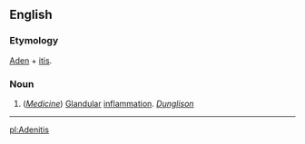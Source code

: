 ==English==

===Etymology===
[[Aden]] + [[itis]].

===Noun===
#(''[[Medicine]]'') [[Glandular]] [[inflammation]]. ''[[Dunglison]]''


----
{{webster}}

[[pl:Adenitis]]
